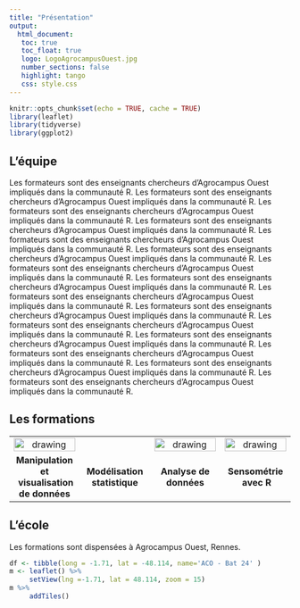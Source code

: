 ```yaml
---
title: "Présentation"
output: 
  html_document:
   toc: true
   toc_float: true
   logo: LogoAgrocampusOuest.jpg
   number_sections: false
   highlight: tango
   css: style.css
---
```




```r
knitr::opts_chunk$set(echo = TRUE, cache = TRUE)
library(leaflet)
library(tidyverse)
library(ggplot2)
```


## L'équipe

Les formateurs sont des enseignants chercheurs d'Agrocampus Ouest impliqués dans la communauté R. Les formateurs sont des enseignants chercheurs d'Agrocampus Ouest impliqués dans la communauté R. Les formateurs sont des enseignants chercheurs d'Agrocampus Ouest impliqués dans la communauté R. Les formateurs sont des enseignants chercheurs d'Agrocampus Ouest impliqués dans la communauté R. Les formateurs sont des enseignants chercheurs d'Agrocampus Ouest impliqués dans la communauté R. Les formateurs sont des enseignants chercheurs d'Agrocampus Ouest impliqués dans la communauté R. Les formateurs sont des enseignants chercheurs d'Agrocampus Ouest impliqués dans la communauté R. Les formateurs sont des enseignants chercheurs d'Agrocampus Ouest impliqués dans la communauté R. Les formateurs sont des enseignants chercheurs d'Agrocampus Ouest impliqués dans la communauté R. Les formateurs sont des enseignants chercheurs d'Agrocampus Ouest impliqués dans la communauté R. Les formateurs sont des enseignants chercheurs d'Agrocampus Ouest impliqués dans la communauté R. Les formateurs sont des enseignants chercheurs d'Agrocampus Ouest impliqués dans la communauté R. Les formateurs sont des enseignants chercheurs d'Agrocampus Ouest impliqués dans la communauté R. Les formateurs sont des enseignants chercheurs d'Agrocampus Ouest impliqués dans la communauté R. Les formateurs sont des enseignants chercheurs d'Agrocampus Ouest impliqués dans la communauté R. 


## Les formations


|  |  |  |  |
|:--------------:|:--------------:|:--------------:|:--------------:|
|[<img src="img/visu_hexa.png" alt="drawing" width="100%"/></img>  ](manipvisu.html) | |[<img src="img/R_resize.png" alt="drawing" width="100%"/></img>  ](add.html)|  [<img src="img/img_senso.png" alt="drawing" width="100%"/>](senso.html)   |
| **Manipulation et**  \ **visualisation de données**  | **Modélisation statistique** | **Analyse de données** |  **Sensométrie** \ **avec R**|


## L'école

Les formations sont dispensées à Agrocampus Ouest, Rennes.

```r
df <- tibble(long = -1.71, lat = -48.114, name='ACO - Bat 24' )
m <- leaflet() %>%
     setView(lng =-1.71, lat = 48.114, zoom = 15)
m %>%
     addTiles()
```

